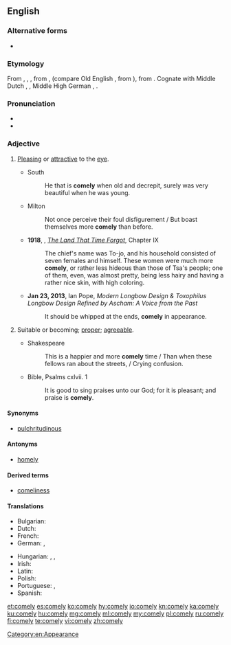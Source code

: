 ==English==

===Alternative forms===
* {{l|en|cumlie}}

===Etymology===
From {{etyl|enm|en}} {{m|enm|comly}}, {{m|enm|cumly}}, {{m|enm|cumlich}}, from {{etyl|ang|en}} {{m|ang|cymlīc}}, {{term|lang=ang|cȳmlīċ}} (compare Old English {{term|lang=ang|cȳme||fine, exquisite}}, from {{etyl|gem-pro|en}} {{m|gem-pro|*kūmiz||delicate}}), from {{etyl|gem-pro|en}} {{m|gem-pro|*kūmalīkaz||pitiful, dear}}. Cognate with Middle Dutch {{m|dum|komlick}}, {{m|dum|komelick}}, Middle High German {{m|gmh|komelīh}}, {{m|gmh|gomelīh}}.

===Pronunciation===
* {{IPA|/ˈkʌmli/|lang=en}}
* {{audio|en-us-comely.ogg|Audio (US)|lang=en}}

===Adjective===
{{en-adj|er|more}}

# {{context|dated|of a person|lang=en}} [[pleasing|Pleasing]] or [[attractive]] to the [[eye]].
#* South
#*: He that is '''comely''' when old and decrepit, surely was very beautiful when he was young.
#* Milton
#*: Not once perceive their foul disfigurement / But boast themselves more '''comely''' than before.
#* '''1918''', {{w|Edgar Rice Burroughs}}, ''[[w:The Land That Time Forgot (novel)|The Land That Time Forgot]]'', Chapter IX
#*: The chief's name was To-jo, and his household consisted of seven females and himself. These women were much more '''comely''', or rather less hideous than those of Tsa's people; one of them, even, was almost pretty, being less hairy and having a rather nice skin, with high coloring.
#* '''Jan 23, 2013''', Ian Pope, ''Modern Longbow Design & Toxophilus Longbow Design Refined by Ascham: A Voice from the Past''
#*: It should be whipped at the ends, '''comely''' in appearance.
# {{context|archaic|lang=en}} Suitable or becoming; [[proper]]; [[agreeable]].
#* Shakespeare
#*: This is a happier and more '''comely''' time / Than when these fellows ran about the streets, / Crying confusion.
#* Bible, Psalms cxlvii. 1
#*: It is good to sing praises unto our God; for it is pleasant; and praise is '''comely'''.

====Synonyms====
* [[pulchritudinous]]

====Antonyms====
* {{context|of a person|lang=en}} [[homely]]

====Derived terms====
* [[comeliness]]

====Translations====
{{trans-top|pleasing or attractive to the eye}}
* Bulgarian: {{t+|bg|миловиден}}
* Dutch: {{t+|nl|bevallig}}
* French: {{t+|fr|avenant}}
* German: {{t+|de|hübsch}}, {{t+|de|ansehnlich}}
{{trans-mid}}
* Hungarian: {{t+|hu|kedves}}, {{t+|hu|kellemes}}, {{t+|hu|csinos}}
* Irish: {{t|ga|cumtha}}
* Latin: {{t|la|venustus}}
* Polish: {{t+|pl|urodziwy}}
* Portuguese: {{t+|pt|lindo}}, {{t+|pt|atraente}}
* Spanish: {{t+|es|lindo}}
{{trans-bottom}}

[[Category:en:Appearance]]

[[et:comely]]
[[es:comely]]
[[ko:comely]]
[[hy:comely]]
[[io:comely]]
[[kn:comely]]
[[ka:comely]]
[[ku:comely]]
[[hu:comely]]
[[mg:comely]]
[[ml:comely]]
[[my:comely]]
[[pl:comely]]
[[ru:comely]]
[[fi:comely]]
[[te:comely]]
[[vi:comely]]
[[zh:comely]]